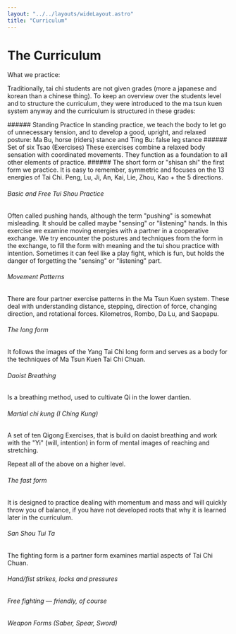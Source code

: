 ```yaml
---
layout: "../../layouts/wideLayout.astro"
title: "Curriculum"
---
```



<div class="container-slim">

# The Curriculum


<CurvedHeadline tag="h2" type="frown" direction="L2R" offset="0" class="sm:top-[-100px]  fill-terracotta">What we practice:</CurvedHeadline>


Traditionally, tai chi students are not given grades (more a japanese and korean than a chinese thing). To keep an overview over the students level and to structure the curriculum, they were introduced to the ma tsun kuen system anyway and the curriculum is structured in these grades:

</div>
<div class="cards-grid">

<Card title="5º Student - yellow" meta="min. 3 month of practice" color="yellow-300">
###### Standing Practice
In standing practice, we teach the body to let go of unnecessary tension, and to develop a good, upright, and relaxed posture: Ma Bu, horse (riders) stance and Ting Bu: false leg stance
###### Set of six Tsao (Exercises)
These exercises combine a relaxed body sensation with coordinated movements. They function as a foundation to all other elements of practice.
###### The short form or "shisan shi"
the first form we practice. It is easy to remember, symmetric and focuses on the 13 energies of Tai Chi. Peng, Lu, Ji, An, Kai, Lie, Zhou, Kao + the 5 directions.
</Card>

<Card title="4º Student - orange" meta="min. 9 month of practice" color="amber-400">

###### Basic and Free Tui Shou Practice

Often called pushing hands, although the term "pushing" is somewhat misleading. It should be called maybe "sensing" or "listening" hands.
In this exercise we examine moving energies with a partner in a cooperative exchange. We try encounter the postures and techniques from the form in the exchange, to fill the form with meaning and the tui shou practice with intention.
Sometimes it can feel like a play fight, which is fun, but holds the danger of forgetting the "sensing" or "listening" part.

</Card>

<Card title="3º Student - green" meta="min. 18 month of practice" color="green-500">

###### Movement Patterns
There are four partner exercise patterns in the Ma Tsun Kuen system. These deal with understanding distance, stepping, direction of force, changing direction, and rotational forces.
Kilometros, Rombo, Da Lu, and Saopapu.
</Card>

<Card title=" 2º Student - blue" meta="min. 3 years of practice" color="blue-500">

###### The long form
It follows the images of the Yang Tai Chi long form and serves as a body for the techniques of Ma Tsun Kuen Tai Chi Chuan.

</Card>

<Card title="1º Student - brown" meta="min. 5 years of practice" color="amber-900 text-stone-100">

###### Daoist Breathing
Is a breathing method, used to cultivate Qi in the lower dantien.

###### Martial chi kung (I Ching Kung)
A set of ten Qigong Exercises, that is build on daoist breathing and work with the "Yi" (will, intention) in form of mental images of reaching and stretching.

</Card>

<Card title="1st Tuan  -  black" meta="min. 7 years of practice" color="stone-800 text-stone-100">

Repeat all of the above on a higher level.

</Card>

<Card title="2nd Tuan  -  black" meta="when master decides" color="stone-800 text-stone-100">

###### The fast form
It is designed to practice dealing with momentum and mass and will quickly throw you of balance, if you have not developed roots that why it is learned later in the curriculum.

</Card>

<Card title="3rd Tuan  -  black" meta="when master decides" color="stone-800 text-stone-100">

###### San Shou Tui Ta
The fighting form is a partner form examines martial aspects of Tai Chi Chuan.
</Card>

<Card title="4rd Tuan  -  black" meta="when master decides" color="stone-800 text-stone-100">

###### Hand/fist strikes, locks and pressures
###### Free fighting — friendly, of course

</Card>

<Card title="5rd Tuan  -  black" meta="when master decides" color="stone-800 text-stone-100">

###### Weapon Forms (Saber, Spear, Sword)

</Card>

</div>